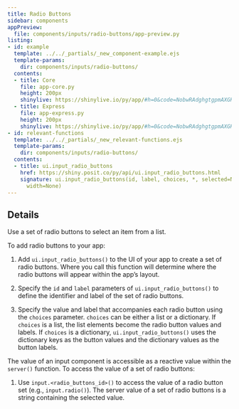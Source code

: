 ```yaml
---
title: Radio Buttons
sidebar: components
appPreview:
  file: components/inputs/radio-buttons/app-preview.py
listing:
- id: example
  template: ../../_partials/_new_component-example.ejs
  template-params:
    dir: components/inputs/radio-buttons/
  contents:
  - title: Core
    file: app-core.py
    height: 200px
    shinylive: https://shinylive.io/py/app/#h=0&code=NobwRAdghgtgpmAXGKAHVA6VBPMAaMAYwHsIAXOcpMAMwCdiYACAZwAsBLCbJjmVYnTJMAgujxM6lACZw6EgK4cAOtHQB9JUwC8TJVigBzOOpoAbJdIAUqpnb0cMXVArLq6UaR2LqARq7JSFismW3tw5TAPL2JIiTDwu0iAJU9vJn8yQIgWONCIRPsQSIBGSMRQsAB5VDJvArL8SoAmcsqautImVqbIgGY2yI76pgGwAF94gvsASinw-WJXFzclGzAANygLOEi5hKZiojMoFlykSo22AFoSgAY7pmlr8zgADyZtjkMIa44KGAsa6ESgUOhMVBva4AFki41UM1UshorDkGzkVmcrgkSzIKwkLDgZ3qM0QBwAAlIILI6BglAdkUwtjsrKSDuEpGQFHQCliyBhot5Wao0KgdKJ0FZRZoOAS0XJERBVKoJgBdIA
  - title: Express
    file: app-express.py
    height: 200px
    shinylive: https://shinylive.io/py/app/#h=0&code=NobwRAdghgtgpmAXGKAHVA6VBPMAaMAYwHsIAXOcpMAMwCdiYACAZwAsBLCbJjmVYnTJMAgujxM6lACZw6EgK4cAOtHQB9JUwC8TJVigBzOOpoAbJdIAUqpnb0cMXVArLq6UaR2LqARq7JSFismW3tw5TAPL2JIiTDwu0iAJU9vJn8yQIgWONCIRPsQSIBGSMRQsAB5VDJvArL8SoAmcsqautImVqbIgGY2yI76pgGwAF94gvsASinw-WJXFzclGzAANygLOEi5hKZiojMoFlykSo22AFoSgAY7pmlr8zgADyZtjkMIa44KGAsa6ESgUOhMVBva4AFki41UM1UshorDkGzkVmcrgkSzIKwkLDgZ3qM0QBwAAlIILI6BglAdkUwtjsrKSDuEpGQFHQCliyBhot5Wao0KgdKJ0FZRZoOAS0XJERBVKoJgBdIA
- id: relevant-functions
  template: ../../_partials/_new_relevant-functions.ejs
  template-params:
    dir: components/inputs/radio-buttons/
  contents:
  - title: ui.input_radio_buttons
    href: https://shiny.posit.co/py/api/ui.input_radio_buttons.html
    signature: ui.input_radio_buttons(id, label, choices, *, selected=None, inline=False,
      width=None)
---
```



:::{#example}
:::

:::{#relevant-functions}
:::

## Details

Use a set of radio buttons to select an item from a list.

To add radio buttons to your app:

  1. Add `ui.input_radio_buttons()` to the UI of your app to create a set of radio buttons. Where you call this function will determine where the radio buttons will appear within the app's layout. 

  2. Specify the `id` and `label` parameters of `ui.input_radio_buttons()` to define the identifier and label of the set of radio buttons.

  3. Specify the value and label that accompanies each radio button using the `choices` parameter. `choices` can be either a list or a dictionary. If `choices` is a list, the list elements become the radio button values and labels. If `choices` is a dictionary, `ui.input_radio_buttons()` uses the dictionary keys as the button values and the dictionary values as the button labels. 

The value of an input component is accessible as a reactive value within the `server()` function. To access the value of a set of radio buttons:

  1. Use `input.<radio_buttons_id>()` to access the value of a radio button set (e.g., `input.radio()`). The server value of a set of radio buttons is a string containing the selected value. 
